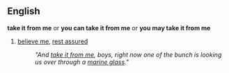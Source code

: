 ==English==
{{idiom2}}
'''take it from me''' or '''you can take it from me''' or '''you may take it from me'''
#[[believe me]], [[rest assured]]
#: ''"And [[take it from me]], boys, right now one of the bunch is looking us over through a [[marine glass]]."''